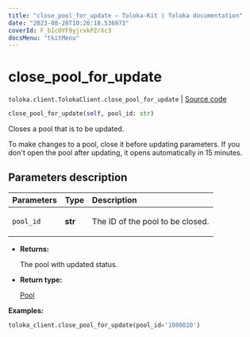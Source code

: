 ```yaml
---
title: "close_pool_for_update — Toloka-Kit | Toloka documentation"
date: "2023-08-28T10:26:18.536973"
coverId: F_bIcOYF9yjrxkPZrXc3
docsMenu: "tkitMenu"
---
```


# close_pool_for_update

`toloka.client.TolokaClient.close_pool_for_update` | [Source code](https://github.com/Toloka/toloka-kit/blob/v1.2.1/src/client/__init__.py#L1512)

```python
close_pool_for_update(self, pool_id: str)
```

Closes a pool that is to be updated.

To make changes to a pool, close it before updating parameters.
If you don't open the pool after updating, it opens automatically in 15 minutes.

## Parameters description

| Parameters | Type | Description |
| :----------| :----| :-----------|
`pool_id`|**str**|<p>The ID of the pool to be closed.</p>

* **Returns:**

  The pool with updated status.

* **Return type:**

  [Pool](/docs/toloka-kit/reference/toloka.client.pool.Pool)

**Examples:**

```python
toloka_client.close_pool_for_update(pool_id='1080020')
```